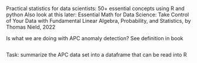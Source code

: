 Practical statistics for data scientists: 50+ essential concepts using R and python
Also look at this later:
Essential Math for Data Science: Take Control of Your Data with Fundamental Linear Algebra,
Probability, and Statistics, by Thomas Nield, 2022

Is what we are doing with APC anomaly detection? See definition in book
```r

```
Task: summarize the APC data set into a dataframe that can be read into R

